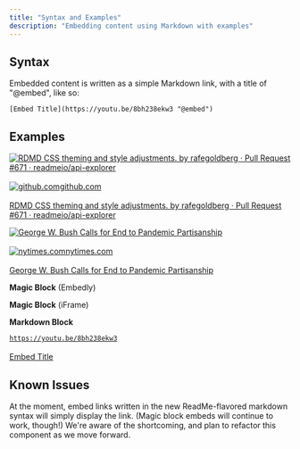 ```yaml
---
title: "Syntax and Examples"
description: "Embedding content using Markdown with examples"
---
```

## Syntax

Embedded content is written as a simple Markdown link, with a title of "@embed", like so:

```
[Embed Title](https://youtu.be/8bh238ekw3 "@embed")

```

## Examples

[<img className="block" src="https://avatars2.githubusercontent.com/u/6878153?s=400&v=4" alt="RDMD CSS theming and style adjustments. by rafegoldberg · Pull Request #671 · readmeio/api-explorer" />\
\
<img className="block" src="images/github_com/_favicon.ico" alt="github.com" />github.com\
\
RDMD CSS theming and style adjustments. by rafegoldberg · Pull Request #671 · readmeio/api-explorer](https://github.com/readmeio/api-explorer/pull/671)

[<img className="block" src="images/static01_nyt_com/_images_2020_05_02_world_02dc_virus_bush_2_merlin_171999921_e857a690_fb9b_462d_a20c_28c8161107c9_facebookJumbo.jpg" alt="George W. Bush Calls for End to Pandemic Partisanship" />\
\
<img className="block" src="images/www_nytimes_com/_vi_assets_static_assets_favicon_4bf96cb6a1093748bf5b3c429accb9b4.ico" alt="nytimes.com" />nytimes.com\
\
George W. Bush Calls for End to Pandemic Partisanship](https://www.nytimes.com/2020/05/03/us/politics/george-w-bush-coronavirus-unity.html)

**Magic Block** (Embedly)  

**Magic Block** (iFrame)  

**Markdown Block**  

[`https://youtu.be/8bh238ekw3`\
\
Embed Title](https://youtu.be/8bh238ekw3)

## Known Issues

At the moment, embed links written in the new ReadMe-flavored markdown syntax will simply display the link. (Magic block embeds will continue to work, though!) We're aware of the shortcoming, and plan to refactor this component as we move forward.

